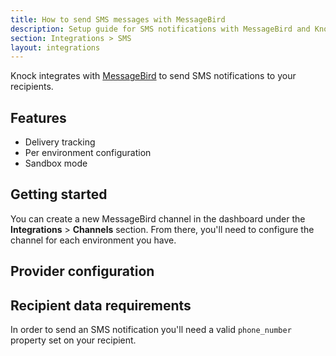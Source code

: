 ```yaml
---
title: How to send SMS messages with MessageBird
description: Setup guide for SMS notifications with MessageBird and Knock.
section: Integrations > SMS
layout: integrations
---
```


Knock integrates with [MessageBird](https://messagebird.com/) to send SMS notifications to your recipients.

## Features

- Delivery tracking
- Per environment configuration
- Sandbox mode

## Getting started

You can create a new MessageBird channel in the dashboard under the **Integrations** > **Channels** section. From there, you'll need to configure the channel for each environment you have.

## Provider configuration

<Attributes>
  <Attribute
    name="API Key"
    type="string*"
    description="The API key from MessageBird. You can find this under Developers > API access."
  />
  <Attribute
    name="From phone number"
    type="string*"
    description="The phone number to send messages from."
  />
  <Attribute
    name="Short code"
    type="string*"
    description="The short code to send messages from."
  />
  <Attribute
    name="Sender ID"
    type="string*"
    description="The Sender ID to send messages from."
  />
</Attributes>

## Recipient data requirements

In order to send an SMS notification you'll need a valid `phone_number` property set on your recipient.
